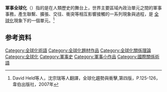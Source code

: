 {{expand|time=2016-04-03T10:50:53+00:00}}
'''軍事全球化'''（{{lang-en|military globalization}}）指的是在人類歷史的舞台上，世界主要區域內政治單元之間的軍事事務，產生聯繫、擴張、交往、衝突等相互影響接觸的一系列現象與過程，是
[[全球化|全球化]]現象下的一個單元。<ref>David Held等人，沈宗瑞等人翻譯，全球化趨勢與衝擊,第四版，P.125-126，韋伯出版社，2007年</ref>

== 参考资料 ==
{{reflist}}

{{全球化}}
{{军事小作品}}

[[Category:全球化術語|Category:全球化術語]]
[[Category:全球化題材作品|Category:全球化題材作品]]
[[Category:全球化關係理論|Category:全球化關係理論]]
[[Category:全球化|Category:全球化]]
[[Category:軍事史|Category:軍事史]]
[[Category:軍事小作品|Category:軍事小作品]]
[[Category:國際關係術語|Category:國際關係術語]]